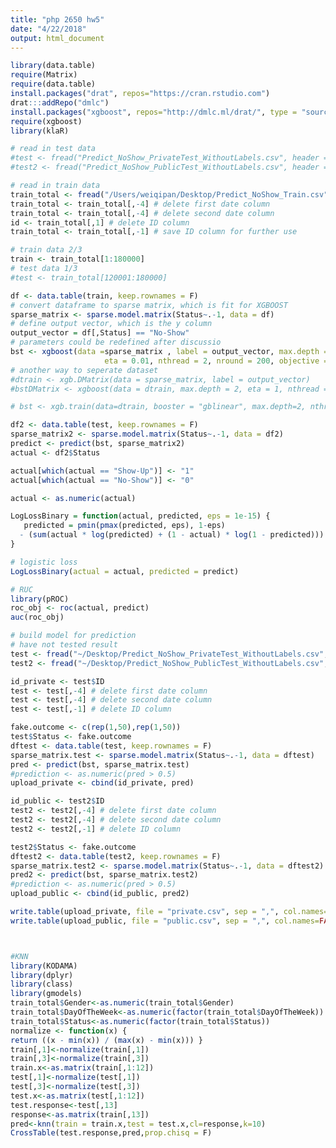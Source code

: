 ```yaml
---
title: "php 2650 hw5"
date: "4/22/2018"
output: html_document
---
```


```r
library(data.table)
require(Matrix)
require(data.table)
install.packages("drat", repos="https://cran.rstudio.com")
drat:::addRepo("dmlc")
install.packages("xgboost", repos="http://dmlc.ml/drat/", type = "source")
require(xgboost)
library(klaR)

```


```r
# read in test data
#test <- fread("Predict_NoShow_PrivateTest_WithoutLabels.csv", header = TRUE)
#test2 <- fread("Predict_NoShow_PublicTest_WithoutLabels.csv", header = TRUE)

# read in train data
train_total <- fread("/Users/weiqipan/Desktop/Predict_NoShow_Train.csv", header = TRUE)
train_total <- train_total[,-4] # delete first date column
train_total <- train_total[,-4] # delete second date column
id <- train_total[,1] # delete ID column
train_total <- train_total[,-1] # save ID column for further use 

# train data 2/3
train <- train_total[1:180000]
# test data 1/3
#test <- train_total[120001:180000]

df <- data.table(train, keep.rownames = F)
# convert dataframe to sparse matrix, which is fit for XGBOOST
sparse_matrix <- sparse.model.matrix(Status~.-1, data = df)
# define output vector, which is the y column
output_vector = df[,Status] == "No-Show"
# parameters could be redefined after discussio
bst <- xgboost(data =sparse_matrix , label = output_vector, max.depth =10, 
                     eta = 0.01, nthread = 2, nround = 200, objective = "binary:logistic",eval_metric="logloss")
# another way to seperate dataset 
#dtrain <- xgb.DMatrix(data = sparse_matrix, label = output_vector)
#bstDMatrix <- xgboost(data = dtrain, max.depth = 2, eta = 1, nthread = 2, nround = 20, objective = "binary:logistic")

# bst <- xgb.train(data=dtrain, booster = "gblinear", max.depth=2, nthread = 2, nround=2,  eval.metric = "error", eval.metric = "logloss", objective = "binary:logistic")

```




```r
df2 <- data.table(test, keep.rownames = F)
sparse_matrix2 <- sparse.model.matrix(Status~.-1, data = df2)
predict <- predict(bst, sparse_matrix2)
actual <- df2$Status

actual[which(actual == "Show-Up")] <- "1"
actual[which(actual == "No-Show")] <- "0"

actual <- as.numeric(actual)

LogLossBinary = function(actual, predicted, eps = 1e-15) {
   predicted = pmin(pmax(predicted, eps), 1-eps)
  - (sum(actual * log(predicted) + (1 - actual) * log(1 - predicted))) / length(actual)
}

# logistic loss
LogLossBinary(actual = actual, predicted = predict)

# RUC
library(pROC)
roc_obj <- roc(actual, predict)
auc(roc_obj)

```



```r
# build model for prediction
# have not tested result
test <- fread("~/Desktop/Predict_NoShow_PrivateTest_WithoutLabels.csv", header = TRUE)
test2 <- fread("~/Desktop/Predict_NoShow_PublicTest_WithoutLabels.csv", header = TRUE)

id_private <- test$ID
test <- test[,-4] # delete first date column
test <- test[,-4] # delete second date column
test <- test[,-1] # delete ID column

fake.outcome <- c(rep(1,50),rep(1,50))
test$Status <- fake.outcome
dftest <- data.table(test, keep.rownames = F)
sparse_matrix.test <- sparse.model.matrix(Status~.-1, data = dftest)
pred <- predict(bst, sparse_matrix.test)
#prediction <- as.numeric(pred > 0.5)
upload_private <- cbind(id_private, pred)

id_public <- test2$ID
test2 <- test2[,-4] # delete first date column
test2 <- test2[,-4] # delete second date column
test2 <- test2[,-1] # delete ID column

test2$Status <- fake.outcome
dftest2 <- data.table(test2, keep.rownames = F)
sparse_matrix.test2 <- sparse.model.matrix(Status~.-1, data = dftest2)
pred2 <- predict(bst, sparse_matrix.test2)
#prediction <- as.numeric(pred > 0.5)
upload_public <- cbind(id_public, pred2)

write.table(upload_private, file = "private.csv", sep = ",", col.names=FALSE, row.names = FALSE)
write.table(upload_public, file = "public.csv", sep = ",", col.names=FALSE, row.names = FALSE)




```


```r
#KNN
library(KODAMA)
library(dplyr)
library(class)
library(gmodels)
train_total$Gender<-as.numeric(train_total$Gender)
train_total$DayOfTheWeek<-as.numeric(factor(train_total$DayOfTheWeek))
train_total$Status<-as.numeric(factor(train_total$Status))
normalize <- function(x) {
return ((x - min(x)) / (max(x) - min(x))) }
train[,1]<-normalize(train[,1])
train[,3]<-normalize(train[,3])
train.x<-as.matrix(train[,1:12])
test[,1]<-normalize(test[,1])
test[,3]<-normalize(test[,3])
test.x<-as.matrix(test[,1:12])
test.response<-test[,13]
response<-as.matrix(train[,13])
pred<-knn(train = train.x,test = test.x,cl=response,k=10)
CrossTable(test.response,pred,prop.chisq = F)
```

